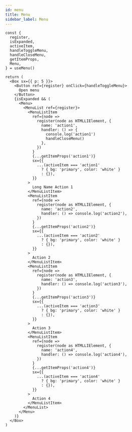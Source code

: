 ```yaml
---
id: menu
title: Menu
sidebar_label: Menu
---
```


```tsx
const {
  register,
  isExpanded,
  activeItem,
  handleToggleMenu,
  handleCloseMenu,
  getItemProps,
  Menu,
} = useMenu()

return (
  <Box sx={{ p: 5 }}>
    <Button ref={register} onClick={handleToggleMenu}>
      Open menu
    </Button>
    {isExpanded && (
      <Menu>
        <MenuList ref={register}>
          <MenuListItem
            ref={node =>
              register(node as HTMLLIElement, {
                name: 'action1',
                handler: () => {
                  console.log('action1')
                  handleCloseMenu()
                },
              })
            }
            {...getItemProps('action1')}
            sx={{
              ...(activeItem === 'action1'
                ? { bg: 'primary', color: 'white' }
                : {}),
            }}
          >
            Long Name Action 1
          </MenuListItem>
          <MenuListItem
            ref={node =>
              register(node as HTMLLIElement, {
                name: 'action2',
                handler: () => console.log('action2'),
              })
            }
            {...getItemProps('action2')}
            sx={{
              ...(activeItem === 'action2'
                ? { bg: 'primary', color: 'white' }
                : {}),
            }}
          >
            Action 2
          </MenuListItem>
          <MenuListItem
            ref={node =>
              register(node as HTMLLIElement, {
                name: 'action3',
                handler: () => console.log('action3'),
              })
            }
            {...getItemProps('action3')}
            sx={{
              ...(activeItem === 'action3'
                ? { bg: 'primary', color: 'white' }
                : {}),
            }}
          >
            Action 3
          </MenuListItem>
          <MenuListItem
            ref={node =>
              register(node as HTMLLIElement, {
                name: 'action4',
                handler: () => console.log('action4'),
              })
            }
            {...getItemProps('action4')}
            sx={{
              ...(activeItem === 'action4'
                ? { bg: 'primary', color: 'white' }
                : {}),
            }}
          >
            Action 4
          </MenuListItem>
        </MenuList>
      </Menu>
    )}
  </Box>
)
```
